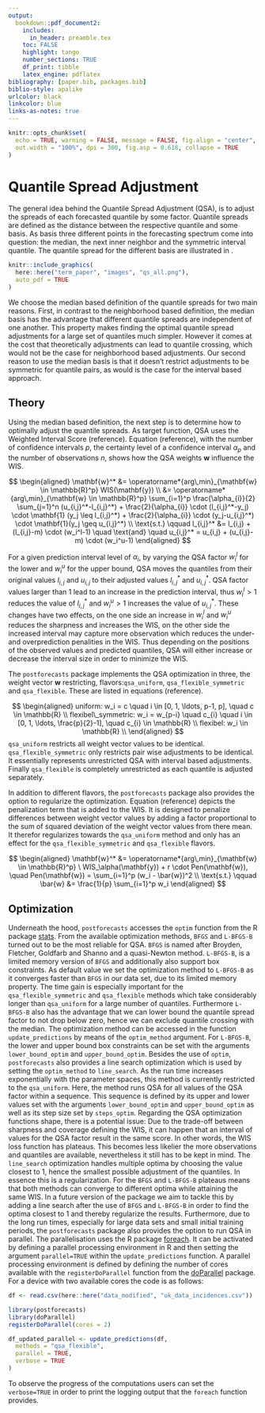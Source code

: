 ```yaml
---
output:
  bookdown::pdf_document2:
    includes:
      in_header: preamble.tex
    toc: FALSE
    highlight: tango
    number_sections: TRUE
    df_print: tibble
    latex_engine: pdflatex
bibliography: [paper.bib, packages.bib]
biblio-style: apalike
urlcolor: black
linkcolor: blue
links-as-notes: true
---
```


```r
knitr::opts_chunk$set(
  echo = TRUE, warning = FALSE, message = FALSE, fig.align = "center",
  out.width = "100%", dpi = 300, fig.asp = 0.618, collapse = TRUE
)
```

# Quantile Spread Adjustment {#qsa}

The general idea behind the Quantile Spread Adjustment (QSA), is to adjust the spreads of each forecasted quantile by some factor. Quantile spreads are defined as the distance between the respective quantile and some basis. As basis three different points in the forecasting spectrum come into question: the median, the next inner neighbor and the symmetric interval quantile. The quantile spread for the different basis are illustrated in \ref{fig:qs-basis}.

```r
knitr::include_graphics(
  here::here("term_paper", "images", "qs_all.png"),
  auto_pdf = TRUE
)
```

We choose the median based definition of the quantile spreads for two main reasons. First, in contrast to the neighborhood based definition, the median basis has the advantage that different quantile spreads are independent of one another. This property makes finding the optimal quantile spread adjustments for a large set of quantiles much simpler. However it comes at the cost that theoretically adjustments can lead to quantile crossing, which would not be the case for neighborhood based adjustments. Our second reason to use the median basis is that it doesn't restrict adjustments to be symmetric for quantile pairs, as would is the case for the interval based approach.  

## Theory

Using the median based definition, the next step is to determine how to optimally adjust the quantile spreads. As target function, QSA uses the Weighted Interval Score (reference). Equation (reference), with the number of confidence intervals $p$, the certainty level of a confidence interval $\alpha_{p}$ and the number of observations $n$, shows how the QSA weights $\mathbf{w}$ influence the WIS.

$$
\begin{aligned}
\mathbf{w}^*
&= \operatorname*{arg\,min}_{\mathbf{w} \in \mathbb{R}^p} WIS(\mathbf{y}) \\
&= \operatorname*{arg\,min}_{\mathbf{w} \in \mathbb{R}^p} \sum_{i=1}^p \frac{\alpha_{i}}{2} \sum_{j=1}^n (u_{i,j}^*-l_{i,j}^*) + \frac{2}{\alpha_{i}} \cdot (l_{i,j}^*-y_j) \cdot \mathbf{1} (y_j \leq l_{i,j}^*) + \frac{2}{\alpha_{i}} \cdot (y_j-u_{i,j}^*) \cdot \mathbf{1}(y_j \geq u_{i,j}^*) \\
\text{s.t.} \qquad l_{i,j}^* &= l_{i,j} + (l_{i,j}-m) \cdot (w_i^l-1) \quad \text{and} \quad 
u_{i,j}^* = u_{i,j} + (u_{i,j}-m) \cdot (w_i^u-1)
\end{aligned}
$$

For a given prediction interval level of $\alpha_{i}$, by varying the QSA factor $w_i^l$ for the lower and $w_i^u$ for the upper bound, QSA moves the quantiles from their original values $l_{i,j}$ and $u_{i,j}$ to their adjusted values $l_{i,j}^*$ and $u_{i,j}^*$. QSA factor values larger than 1 lead to an increase in the prediction interval, thus $w_i^l > 1$ reduces the value of $l_{i,j}^*$ and $w_i^u > 1$ increases the value of $u_{i,j}^*$. These changes have two effects, on the one side an increase in $w_i^l$ and $w_i^u$ reduces the sharpness and increases the WIS, on the other side the increased interval may capture more observation which reduces the under- and overprediction penalities in the WIS. Thus depending on the positions of the observed values and predicted quantiles, QSA will either increase or decrease the interval size in order to minimize the WIS.

The `postforecasts` package implements the QSA optimization in three, the weight vector $\mathbf{w}$ restricting, flavors:`qsa_uniform`, `qsa_flexible_symmetric` and `qsa_flexible`. These are listed in equations (reference).

$$
\begin{aligned}
uniform: w_i = c \quad i \in [0, 1, \ldots, p-1, p], \quad c \in \mathbb{R} \\
flexibel\_symmetric: w_i = w_{p-i} \quad c_{i} \quad i \in [0, 1, \ldots, \frac{p}{2}-1], \quad c_{i} \in \mathbb{R} \\
flexibel: w_i \in \mathbb{R} \\
\end{aligned}
$$
`qsa_uniform` restricts all weight vector values to be identical. `qsa_flexible_symmetric` only restricts pair wise adjustments to be identical. It essentially represents unrestricted QSA with interval based adjustments. Finally `qsa_flexible` is completely unrestricted as each quantile is adjusted separately. 

In addition to different flavors, the `postforecasts` package also provides the option to regularize the optimization. Equation (reference) depicts the penalization term that is added to the WIS. It is designed to penalize differences between weight vector values by adding a factor proportional to the sum of squared deviation of the weight vector values from there mean. It therefor regularizes towards the `qsa_uniform` method and only has an effect for the `qsa_flexible_symmetric` and `qsa_flexible` flavors.

$$
\begin{aligned}
\mathbf{w}^*
&= \operatorname*{arg\,min}_{\mathbf{w} \in \mathbb{R}^p} \ WIS_\alpha(\mathbf{y}) + r \cdot Pen(\mathbf{w}), \quad Pen(\mathbf{w}) = \sum_{i=1}^p (w_i - \bar{w})^2 \\
\text{s.t.} \qquad \bar{w} &= \frac{1}{p} \sum_{i=1}^p w_i
\end{aligned}
$$



## Optimization

Underneath the hood, `postforecasts` accesses the `optim` function from the R package [stats](https://www.rdocumentation.org/packages/stats/versions/3.6.2/topics/optim). From the available optimization methods, `BFGS` and `L-BFGS-B` turned out to be the most reliable for QSA. `BFGS` is named after Broyden, Fletcher, Goldfarb and Shanno and a quasi-Newton method. `L-BFGS-B`, is a limited memory version of `BFGS` and additionally also support box constraints. As default value we set the optimization method to `L-BFGS-B` as it converges faster than `BFGS` in our data set, due to its limited memory property. The time gain is especially important for the `qsa_flexible_symmetric` and `qsa_flexible` methods which take considerably longer than `qsa_uniform` for a large number of quantiles. Furthermore `L-BFGS-B` also has the advantage that we can lower bound the quantile spread factor to not drop below zero, hence we can exclude quantile crossing with the median. The optimization method can be accessed in the function `update_predictions` by means of the `optim_method` argument. For `L-BFGS-B`, the lower and upper bound box constraints can be set with the arguments  `lower_bound_optim` and `upper_bound_optim`.
Besides the use of `optim`, `postforecasts` also provides a line search optimization which is used by setting the `optim_method` to `line_search`. As the run time increases exponentially with the parameter spaces, this method is currently restricted to the `qsa_uniform`. Here, the method runs QSA for all values of the QSA factor within a sequence. This sequence is defined by its upper and lower values set with the arguments `lower_bound_optim` and `upper_bound_optim` as well as its step size set by `steps_optim`. 
Regarding the QSA optimization functions shape, there is a potential issue: Due to the trade-off between sharpness and coverage defining the WIS, it can happen that an interval of values for the QSA factor result in the same score. In other words, the WIS loss function has plateaus. This becomes less likelier the more observations and quantiles are available, nevertheless it still has to be kept in mind. The `line_search` optimization handles multiple optima by choosing the value closest to 1, hence the smallest possible adjustment of the quantiles. In essence this is a regularization. For the `BFGS` and `L-BFGS-B` plateaus means that both methods can converge to different optima while attaining the same WIS. In a future version of the package we aim to tackle this by adding a line search after the use of `BFGS` and `L-BFGS-B` in order to find the optima closest to 1 and  thereby regularize the results.
Furthermore, due to the long run times, especially for large data sets and small initial training periods, the `postforecasts` package also provides the option to run QSA in parallel. The parallelisation uses the R package [foreach](https://www.rdocumentation.org/packages/foreach/versions/1.5.2). It can be activated by defining a parallel processing environment in R and then setting the argument `parallel=TRUE` within the `update_predictions` function. A parallel processing environment is defined by defining the number of cores available with the `registerDoParallel` function from the [doParallel](https://www.rdocumentation.org/packages/doParallel/versions/1.0.16) package. For a device with two available cores the code is as follows:

```r
df <- read.csv(here::here("data_modified", "uk_data_incidences.csv"))
```

```r
library(postforecasts)
library(doParallel)
registerDoParallel(cores = 2)

df_updated_parallel <- update_predictions(df,
  methods = "qsa_flexible",
  parallel = TRUE,
  verbose = TRUE
)
```
To observe the progress of the computations users can set the `verbose=TRUE` in order to print the logging output that the `foreach` function provides.
